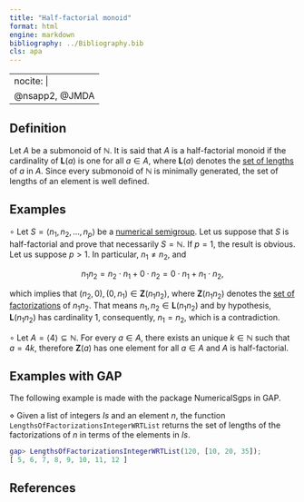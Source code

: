 ```yaml
---
title: "Half-factorial monoid"
format: html
engine: markdown
bibliography: ../Bibliography.bib
cls: apa
---
```


---
nocite: |
  @nsapp2, @JMDA
---

## Definition

Let $A$ be a submonoid of $\mathbb{N}$. It is said that $A$ is a half-factorial monoid if the cardinality of $\mathbf{L}(a)$ is one for all $a \in A$, where $\mathbf{L}(a)$ denotes the [set of lengths](Set-of-lengths.qmd) of $a$ in $A$. Since every submonoid of $\mathbb{N}$ is minimally generated, the set of lengths of an element is well defined.

## Examples

$\circ$ Let $S = \langle n_1, n_2, \ldots, n_p \rangle$ be a [numerical semigroup](../Basic-concepts/Numerical-semigroup.qmd). Let us suppose that $S$ is half-factorial and prove that necessarily $S = \mathbb{N}$. If $p = 1$, the result is obvious. Let us suppose $p > 1$. In particular, $n_1 \ne n_2$, and

$$
n_1n_2 = n_2 \cdot n_1 + 0 \cdot n_2 = 0 \cdot n_1 + n_1 \cdot n_2,
$$

which implies that $(n_2, 0),(0, n_1) \in \mathbf{Z}(n_1 n_2)$, where $\mathbf{Z}(n_1n_2)$ denotes the [set of factorizations](../Presentations-NS/Set-of-factorizations.qmd) of $n_1n_2$. That means $n_1, n_2 \in \mathbf{L}(n_1n_2)$ and by hypothesis, $\mathbf{L}(n_1 n_2)$ has cardinality $1$, consequently, $n_1 = n_2$, which is a contradiction.

$\circ$ Let $A = \langle 4 \rangle \subseteq \mathbb{N}$. For every $a \in A$, there exists an unique $k \in \mathbb{N}$ such that $a = 4k$, therefore $\mathbf{Z}(a)$ has one element for all $a \in A$ and $A$ is half-factorial.

## Examples with GAP

The following example is made with the package NumericalSgps in GAP.

$\diamond$ Given a list of integers $Is$ and an element $n$, the function `LengthsOfFactorizationsIntegerWRTList` returns the set of lengths of the factorizations of $n$ in terms of the elements in $Is$.

``` gap
gap> LengthsOfFactorizationsIntegerWRTList(120, [10, 20, 35]);
[ 5, 6, 7, 8, 9, 10, 11, 12 ]
```

## References

::: {#refs}

:::
